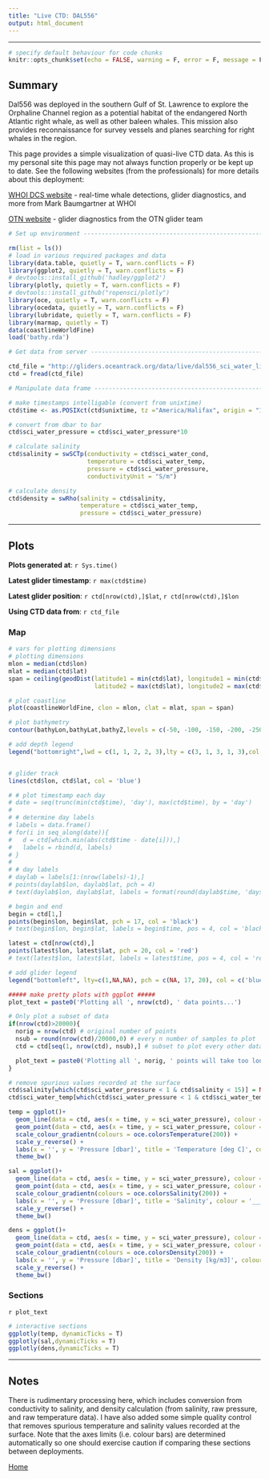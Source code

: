 ```yaml
---
title: "Live CTD: DAL556"
output: html_document
---
```

***
```r
# specify default behaviour for code chunks
knitr::opts_chunk$set(echo = FALSE, warning = F, error = F, message = F, fig.height = 5, fig.width = 7)
```

## Summary

Dal556 was deployed in the southern Gulf of St. Lawrence to explore the Orphaline Channel region as a potential habitat of the endangered North Atlantic right whale, as well as other baleen whales. This mission also provides reconnaissance for survey vessels and planes searching for right whales in the region. 

This page provides a simple visualization of quasi-live CTD data. As this is my personal site this page may not always function properly or be kept up to date. See the following websites (from the professionals) for more details about this deployment: 

[WHOI DCS website](http://dcs.whoi.edu/dal0617_dal556/dal0617_dal556.shtml) - real-time whale detections, glider diagnostics, and more from Mark Baumgartner at WHOI

[OTN website](http://gliders.oceantrack.org/deployments.php?mission_id=74>) - glider diagnostics from the OTN glider team

```r

# Set up environment ------------------------------------------------------

rm(list = ls())
# load in various required packages and data
library(data.table, quietly = T, warn.conflicts = F)
library(ggplot2, quietly = T, warn.conflicts = F)
# devtools::install_github('hadley/ggplot2')
library(plotly, quietly = T, warn.conflicts = F)
# devtools::install_github("ropensci/plotly")
library(oce, quietly = T, warn.conflicts = F)
library(ocedata, quietly = T, warn.conflicts = F)
library(lubridate, quietly = T, warn.conflicts = F)
library(marmap, quietly = T)
data(coastlineWorldFine)
load('bathy.rda')
```

```r
# Get data from server ----------------------------------------------------

ctd_file = "http://gliders.oceantrack.org/data/live/dal556_sci_water_live.csv"
ctd = fread(ctd_file)

# Manipulate data frame ---------------------------------------------------

# make timestamps intelligable (convert from unixtime)
ctd$time <- as.POSIXct(ctd$unixtime, tz ="America/Halifax", origin = "1970-01-01 00:00:00")

# convert from dbar to bar
ctd$sci_water_pressure = ctd$sci_water_pressure*10

# calculate salinity
ctd$salinity = swSCTp(conductivity = ctd$sci_water_cond, 
                      temperature = ctd$sci_water_temp,
                      pressure = ctd$sci_water_pressure,
                      conductivityUnit = "S/m")

# calculate density
ctd$density = swRho(salinity = ctd$salinity, 
                    temperature = ctd$sci_water_temp, 
                    pressure = ctd$sci_water_pressure)
```
***

## Plots

**Plots generated at**: `r Sys.time()`

**Latest glider timestamp**: `r max(ctd$time)`

**Latest glider position**: `r ctd[nrow(ctd),]$lat`, `r ctd[nrow(ctd),]$lon`

**Using CTD data from**: `r ctd_file`

### Map

```r

# vars for plotting dimensions
# plotting dimensions
mlon = median(ctd$lon)
mlat = median(ctd$lat)
span = ceiling(geodDist(latitude1 = min(ctd$lat), longitude1 = min(ctd$lon),
                        latitude2 = max(ctd$lat), longitude2 = max(ctd$lon)))*2

# plot coastline
plot(coastlineWorldFine, clon = mlon, clat = mlat, span = span)

# plot bathymetry
contour(bathyLon,bathyLat,bathyZ,levels = c(-50, -100, -150, -200, -250),lwd = c(1, 1, 2, 2, 3),lty = c(3, 1, 3, 1, 3),drawlabels = TRUE,add = TRUE,col = 'darkgray')

# add depth legend
legend("bottomright",lwd = c(1, 1, 2, 2, 3),lty = c(3, 1, 3, 1, 3),col = 'darkgray',seg.len = 3,cex = 0.7,title = "Depth [m]",legend = c("50", "100", "150", "200", "250"),bg= "white")


# glider track
lines(ctd$lon, ctd$lat, col = 'blue')

# # plot timestamp each day
# date = seq(trunc(min(ctd$time), 'day'), max(ctd$time), by = 'day')
# 
# # determine day labels
# labels = data.frame()
# for(i in seq_along(date)){
#   d = ctd[which.min(abs(ctd$time - date[i])),]
#   labels = rbind(d, labels)
# }
# 
# # day labels
# daylab = labels[1:(nrow(labels)-1),]
# points(daylab$lon, daylab$lat, pch = 4)
# text(daylab$lon, daylab$lat, labels = format(round(daylab$time, 'days'), '%d-%b'), pos = 4)

# begin and end
begin = ctd[1,]
points(begin$lon, begin$lat, pch = 17, col = 'black')
# text(begin$lon, begin$lat, labels = begin$time, pos = 4, col = 'black')

latest = ctd[nrow(ctd),]
points(latest$lon, latest$lat, pch = 20, col = 'red')
# text(latest$lon, latest$lat, labels = latest$time, pos = 4, col = 'red')

# add glider legend
legend("bottomleft", lty=c(1,NA,NA), pch = c(NA, 17, 20), col = c('blue', 'black', 'red'), c('Track', paste0('Start: ', begin$time), paste0('Latest: ', latest$time)), cex = 0.7, title = 'Glider:')
```

```r
##### make pretty plots with ggplot #####
plot_text = paste0('Plotting all ', nrow(ctd), ' data points...')

# Only plot a subset of data 
if(nrow(ctd)>20000){
  norig = nrow(ctd) # original number of points
  nsub = round(nrow(ctd)/20000,0) # every n number of samples to plot
  ctd = ctd[seq(1, nrow(ctd), nsub),] # subset to plot every other data point

  plot_text = paste0('Plotting all ', norig, ' points will take too long. Plotting every ', nsub, ' points instead...')
}

# remove spurious values recorded at the surface
ctd$salinity[which(ctd$sci_water_pressure < 1 & ctd$salinity < 15)] = NA
ctd$sci_water_temp[which(ctd$sci_water_pressure < 1 & ctd$sci_water_temp <= 0)] = NA

temp = ggplot()+
  geom_line(data = ctd, aes(x = time, y = sci_water_pressure), colour = 'grey', na.rm = TRUE)+
  geom_point(data = ctd, aes(x = time, y = sci_water_pressure, colour = sci_water_temp), na.rm = TRUE)+
  scale_colour_gradientn(colours = oce.colorsTemperature(200)) +
  scale_y_reverse() +
  labs(x = '', y = 'Pressure [dbar]', title = 'Temperature [deg C]', colour = '_______')+
  theme_bw()

sal = ggplot()+
  geom_line(data = ctd, aes(x = time, y = sci_water_pressure), colour = 'grey', na.rm = TRUE)+
  geom_point(data = ctd, aes(x = time, y = sci_water_pressure, colour = salinity), na.rm = TRUE)+
  scale_colour_gradientn(colours = oce.colorsSalinity(200)) +
  labs(x = '', y = 'Pressure [dbar]', title = 'Salinity', colour = '_______')+
  scale_y_reverse() +
  theme_bw()

dens = ggplot()+
  geom_line(data = ctd, aes(x = time, y = sci_water_pressure), colour = 'grey', na.rm = TRUE)+
  geom_point(data = ctd, aes(x = time, y = sci_water_pressure, colour = density), na.rm = TRUE)+
  scale_colour_gradientn(colours = oce.colorsDensity(200)) +
  labs(x = '', y = 'Pressure [dbar]', title = 'Density [kg/m3]', colour = '_______')+
  scale_y_reverse() +
  theme_bw()
```



### Sections
`r plot_text`

``` r
# interactive sections
ggplotly(temp, dynamicTicks = T)
ggplotly(sal,dynamicTicks = T)
ggplotly(dens,dynamicTicks = T)
```

***
## Notes

There is rudimentary processing here, which includes conversion from conductivity to salinity, and density calculation (from salinity, raw pressure, and raw temperature data). I have also added some simple quality control that removes spurious temperature and salinity values recorded at the surface. Note that the axes limits (i.e. colour bars) are determined automatically so one should exercise caution if comparing these sections between deployments.

[Home](http://hansenjohnson.org/)

